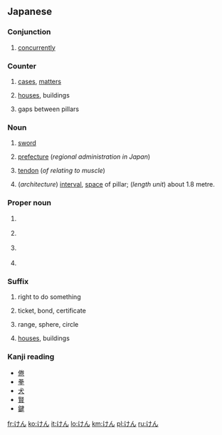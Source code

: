 ==Japanese==

===Conjunction===
{{ja-pos|h|conjunction|rom=ken}}
# {{ja-def|兼}} [[concurrently]]

===Counter===
{{ja-pos|h|counter|rom=-ken}}

# {{ja-def|件}} [[case]]s, [[matter]]s
# {{ja-def|軒}} [[house]]s, buildings
# {{ja-def|間}} gaps between pillars

===Noun===
{{ja-noun|h|rom=ken}}
# {{ja-def|剣}} [[sword]]
# {{ja-def|県}} [[prefecture]] (''regional administration in Japan'')
# {{ja-def|腱}} [[tendon]] (''of relating to muscle'')
# {{ja-def|間}} (''architecture'') [[interval]], [[space]] of pillar; (''length unit'') about 1.8 metre.

===Proper noun===
{{ja-pos|h|proper|rom=Ken}}

# {{ja-def|健}} {{given name|male|lang=ja}}
# {{ja-def|堅}} {{given name|male|lang=ja}}
# {{ja-def|建}} {{given name|male|lang=ja}}
# {{ja-def|兼}} {{given name|male|lang=ja}}

===Suffix===
{{ja-pos|h|suffix|rom=-ken}} 

# {{ja-def|権}} right to do something
# {{ja-def|券}} ticket, bond, certificate
# {{ja-def|圏}} range, sphere, circle
# {{ja-def|軒}} [[house]]s, buildings

===Kanji reading===
{{ja-kanji reading|rom=ken}}

* [[倦]]
* [[拳]]
* [[犬]]
* [[賢]]
* [[鍵]]

[[fr:けん]]
[[ko:けん]]
[[it:けん]]
[[lo:けん]]
[[km:けん]]
[[pl:けん]]
[[ru:けん]]